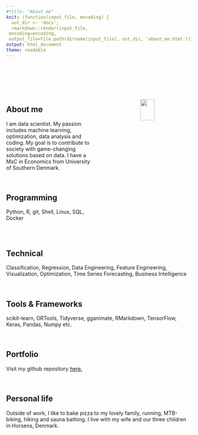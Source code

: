 ```yaml
---
#title: "About me"
knit: (function(input_file, encoding) {
  out_dir <- 'docs';
  rmarkdown::render(input_file,
 encoding=encoding,
 output_file=file.path(dirname(input_file), out_dir, 'about_me.html'))})
output: html_document
theme: readable
---
```



<br />
<br />
<br />
<br />

:::::::::::::: {.columns}
::: {.column width="50%"}

## About me
I am data scientist. My passion includes machine learning, optimization, data analysis and coding. My goal is to contribute to society with game-changing solutions based on data. I have a MsC in Economics from University of Southern Denmark.

<br />

## Programming
Python, R, git, Shell, Linux, SQL, Docker

:::
::: {.column width="50%"}

<p align="center">
![](files/image0.jpeg){width=40%}
</p>

:::
::::::::::::::

<br />

## Technical
Classification, Regression, Data Engineering, Feature Engineering, Visualization, Optimization, Time Series Forecasting, Business Intelligence

<br />

## Tools & Frameworks
scikit-learn, ORTools, Tidyverse, gganimate, RMarkdown, TensorFlow, Keras, Pandas, Numpy etc.

<br />

## Portfolio
Visit my github repository [here. ](https://github.com/nstrande?tab=repositories "Github repository")

<br />

## Personal life
Outside of work, I like to bake pizza to my lovely family, running, MTB-biking, hiking and sauna bathing. I live with my wife and our three children in Horsens, Denmark.